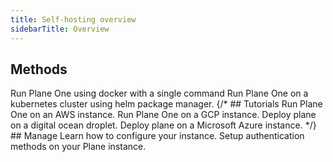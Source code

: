 ```yaml
---
title: Self-hosting overview
sidebarTitle: Overview
---
```


## Methods
<CardGroup cols={2}>
  <Card title="Docker" icon="terminal" href="/plane-one/self-host/methods/one-command">
    Run Plane One using docker with a single command
  </Card>
  <Card title="Kubernetes (Coming Soon!)" icon="gear" href="">
    Run Plane One on a kubernetes cluster using helm package manager.
  </Card>
</CardGroup>
{/* ## Tutorials
<CardGroup cols={2}>
  <Card title="Deploy on AWS" icon="aws" href="/plane-one/self-host/tutorials/aws">
    Run Plane One on an AWS instance.
  </Card>
  <Card title="Deploy on GCP" icon="google" href="/plane-one/self-host/kubernetes">
    Run Plane One on a GCP instance.
  </Card>
  <Card title="Deploy on Digital ocean" icon="digital-ocean" href="/plane-one/self-host/kubernetes">
    Deploy plane on a digital ocean droplet.
  </Card>
  <Card title="Deploy on Azure" icon="microsoft" href="/plane-one/self-host/kubernetes">
    Deploy plane on a Microsoft Azure instance.
  </Card>
</CardGroup> */}
## Manage
<CardGroup cols={2}>
  <Card title="Manage Licenses" icon="toolbox" href="/plane-one/self-host/manage/prime-client">
    Learn how to configure your instance.
  </Card>
  <Card title="Prime CLI" icon="star-of-life" href="/plane-one/self-host/manage/prime-cli">
    Setup authentication methods on your Plane instance.
  </Card>
</CardGroup>